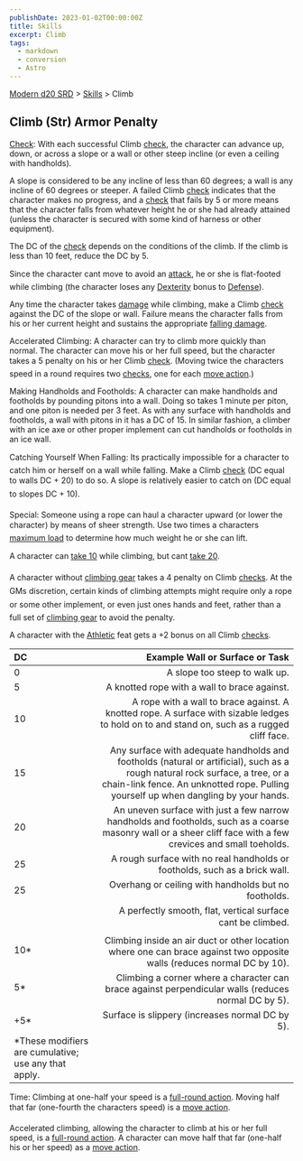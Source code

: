 ```yaml
---
publishDate: 2023-01-02T00:00:00Z
title: Skills
excerpt: Climb
tags:
  - markdown
  - conversion
  - Astro
---
```


[Modern d20 SRD](/#modernD20) > [Skills](modern-d20-srd-skills-index) > Climb

## Climb (Str) Armor Penalty

[Check](modern-d20-srd-skills-skill-basics-php#skill-check-index): With each successful Climb [check](modern-d20-srd-skills-skill-basics-php#skill-check-index), the character can advance up, down, or across a slope or a wall or other steep incline (or even a ceiling with handholds).

A slope is considered to be any incline of less than 60 degrees; a wall is any incline of 60 degrees or steeper.
A failed Climb [check](modern-d20-srd-skills-skill-basics-php#skill-check-index) indicates that the character makes no progress, and a [check](modern-d20-srd-skills-skill-basics-php#skill-check-index) that fails by 5 or more means that the character falls from whatever height he or she had already attained (unless the character is secured with some kind of harness or other equipment).

The DC of the [check](modern-d20-srd-skills-skill-basics-php#skill-check-index) depends on the conditions of the climb. If the climb is less than 10 feet, reduce the DC by 5.

Since the character cant move to avoid an [attack](modern-d20-srd-combat-attack-roll), he or she is flat-footed while climbing (the character loses any [Dexterity](modern-d20-srd-basics-ability-scores) bonus to [Defense](modern-d20-srd-combat-defense)).

Any time the character takes [damage](modern-d20-srd-combat-damage) while climbing, make a Climb [check](modern-d20-srd-skills-skill-basics-php#skill-check-index) against the DC of the slope or wall. Failure means the character falls from his or her current height and sustains the appropriate [falling damage](modern-d20-srd-environment-hazards-falling).

Accelerated Climbing: A character can try to climb more quickly than normal. The character can move his or her full speed, but the character takes a 5 penalty on his or her Climb [check](modern-d20-srd-skills-skill-basics-php#skill-check-index). (Moving twice the characters speed in a round requires two [checks](modern-d20-srd-skills-skill-basics-php#skill-check-index), one for each [move action](modern-d20-srd-combat-move-actions).)

Making Handholds and Footholds: A character can make handholds and footholds by pounding pitons into a wall. Doing so takes 1 minute per piton, and one piton is needed per 3 feet. As with any surface with handholds and footholds, a wall with pitons in it has a DC of 15. In similar fashion, a climber with an ice axe or other proper implement can cut handholds or footholds in an ice wall.

Catching Yourself When Falling: Its practically impossible for a character to catch him or herself on a wall while falling. Make a Climb [check](modern-d20-srd-skills-skill-basics-php#skill-check-index) (DC equal to walls DC + 20) to do so. A slope is relatively easier to catch on (DC equal to slopes DC + 10).

Special: Someone using a rope can haul a character upward (or lower the character) by means of sheer strength. Use two times a characters [maximum load](modern-d20-srd-equipment-carrying-capacity) to determine how much weight he or she can lift.

A character can [take 10](modern-d20-srd-skills-skill-basics-php#take10-index) while climbing, but cant [take 20](modern-d20-srd-skills-skill-basics-php#take20-index).

A character without [climbing gear](modern-d20-srd-equipment-survival-gear) takes a 4 penalty on Climb [checks](modern-d20-srd-skills-skill-basics-php#skill-check-index). At the GMs discretion, certain kinds of climbing attempts might require only a rope or some other implement, or even just ones hands and feet, rather than a full set of [climbing gear](modern-d20-srd-equipment-survival-gear) to avoid the penalty.

A character with the [Athletic](modern-d20-srd-feats-athletic) feat gets a +2 bonus on all Climb [checks](modern-d20-srd-skills-skill-basics-php#skill-check-index).

| DC                                                    |                                                                                                                                                                                     Example Wall or Surface or Task |
| :---------------------------------------------------- | ------------------------------------------------------------------------------------------------------------------------------------------------------------------------------------------------------------------: |
| 0                                                     |                                                                                                                                                                                       A slope too steep to walk up. |
| 5                                                     |                                                                                                                                                                        A knotted rope with a wall to brace against. |
| 10                                                    |                                                                         A rope with a wall to brace against. A knotted rope. A surface with sizable ledges to hold on to and stand on, such as a rugged cliff face. |
| 15                                                    | Any surface with adequate handholds and footholds (natural or artificial), such as a rough natural rock surface, a tree, or a chain-link fence. An unknotted rope. Pulling yourself up when dangling by your hands. |
| 20                                                    |                                                       An uneven surface with just a few narrow handholds and footholds, such as a coarse masonry wall or a sheer cliff face with a few crevices and small toeholds. |
| 25                                                    |                                                                                                                                          A rough surface with no real handholds or footholds, such as a brick wall. |
| 25                                                    |                                                                                                                                                                Overhang or ceiling with handholds but no footholds. |
|                                                       |                                                                                                                                                         A perfectly smooth, flat, vertical surface cant be climbed. |
| 10\*                                                  |                                                                                             Climbing inside an air duct or other location where one can brace against two opposite walls (reduces normal DC by 10). |
| 5\*                                                   |                                                                                                                 Climbing a corner where a character can brace against perpendicular walls (reduces normal DC by 5). |
| +5\*                                                  |                                                                                                                                                                     Surface is slippery (increases normal DC by 5). |
| \*These modifiers are cumulative; use any that apply. |                                                                                                                                                                                                                     |

Time: Climbing at one-half your speed is a [full-round action](modern-d20-srd-combat-full-round-actions). Moving half that far (one-fourth the characters speed) is a [move action](modern-d20-srd-combat-move-actions).

Accelerated climbing, allowing the character to climb at his or her full speed, is a [full-round action](modern-d20-srd-combat-full-round-actions). A character can move half that far (one-half his or her speed) as a [move action](modern-d20-srd-combat-move-actions).
